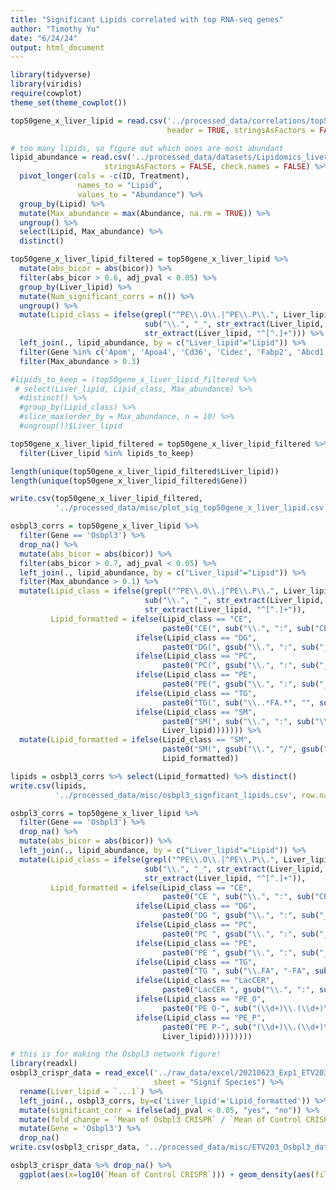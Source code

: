 ```yaml
---
title: "Significant Lipids correlated with top RNA-seq genes"
author: "Timothy Yu"
date: "6/24/24"
output: html_document
---
```

```r
library(tidyverse)
library(viridis)
require(cowplot)
theme_set(theme_cowplot())
```

```r
top50gene_x_liver_lipid = read.csv('../processed_data/correlations/top50gene_x_liver_lipid.csv', 
                                   header = TRUE, stringsAsFactors = FALSE, check.names = FALSE)
```

```r
# too many lipids, so figure out which ones are most abundant
lipid_abundance = read.csv('../processed_data/datasets/Lipidomics_liver.csv', header = TRUE,
                     stringsAsFactors = FALSE, check.names = FALSE) %>%
  pivot_longer(cols = -c(ID, Treatment),
               names_to = "Lipid",
               values_to = "Abundance") %>%
  group_by(Lipid) %>%
  mutate(Max_abundance = max(Abundance, na.rm = TRUE)) %>%
  ungroup() %>%
  select(Lipid, Max_abundance) %>%
  distinct()
```

```r
top50gene_x_liver_lipid_filtered = top50gene_x_liver_lipid %>% 
  mutate(abs_bicor = abs(bicor)) %>%
  filter(abs_bicor > 0.6, adj_pval < 0.05) %>%
  group_by(Liver_lipid) %>%
  mutate(Num_significant_corrs = n()) %>%
  ungroup() %>%
  mutate(Lipid_class = ifelse(grepl("^PE\\.O\\.|^PE\\.P\\.", Liver_lipid),
                              sub("\\.", "_", str_extract(Liver_lipid, "^PE\\..")),
                              str_extract(Liver_lipid, "^[^.]+"))) %>% drop_na() %>%
  left_join(., lipid_abundance, by = c("Liver_lipid"="Lipid")) %>%
  filter(Gene %in% c('Apom', 'Apoa4', 'Cd36', 'Cidec', 'Fabp2', 'Abcd1', 'Mogat1', 'Lgals1', 'Osbpl3')) %>%
  filter(Max_abundance > 0.3)

#lipids_to_keep = (top50gene_x_liver_lipid_filtered %>% 
 # select(Liver_lipid, Lipid_class, Max_abundance) %>% 
  #distinct() %>%
  #group_by(Lipid_class) %>%
  #slice_max(order_by = Max_abundance, n = 10) %>%
  #ungroup())$Liver_lipid

top50gene_x_liver_lipid_filtered = top50gene_x_liver_lipid_filtered %>% 
  filter(Liver_lipid %in% lipids_to_keep)

length(unique(top50gene_x_liver_lipid_filtered$Liver_lipid))
length(unique(top50gene_x_liver_lipid_filtered$Gene))

write.csv(top50gene_x_liver_lipid_filtered,
          '../processed_data/misc/plot_sig_top50gene_x_liver_lipid.csv', row.names = FALSE, quote = FALSE)
```

```r
osbpl3_corrs = top50gene_x_liver_lipid %>%
  filter(Gene == 'Osbpl3') %>%
  drop_na() %>%
  mutate(abs_bicor = abs(bicor)) %>%
  filter(abs_bicor > 0.7, adj_pval < 0.05) %>%
  left_join(., lipid_abundance, by = c("Liver_lipid"="Lipid")) %>%
  filter(Max_abundance > 0.1) %>%
  mutate(Lipid_class = ifelse(grepl("^PE\\.O\\.|^PE\\.P\\.", Liver_lipid),
                              sub("\\.", "_", str_extract(Liver_lipid, "^PE\\..")),
                              str_extract(Liver_lipid, "^[^.]+")),
         Lipid_formatted = ifelse(Lipid_class == "CE", 
                                  paste0("CE(", sub("\\.", ":", sub("CE\\.", "", Liver_lipid)), ")"),
                            ifelse(Lipid_class == "DG",
                                  paste0("DG(", gsub("\\.", ":", sub("_", "/", sub("DG\\.", "", Liver_lipid))), ")"),
                            ifelse(Lipid_class == "PC",
                                  paste0("PC(", gsub("\\.", ":", sub("_", "/", sub("PC\\.", "", Liver_lipid))), ")"),
                            ifelse(Lipid_class == "PE",
                                  paste0("PE(", gsub("\\.", ":", sub("_", "/", sub("PE\\.", "", Liver_lipid))), ")"),
                            ifelse(Lipid_class == "TG",
                                  paste0("TG(", sub("\\..*FA.*", "", sub("\\.", ":", sub("TG\\.", "", Liver_lipid))), ")"),
                            ifelse(Lipid_class == "SM",
                                  paste0("SM(", sub("\\.", ":", sub("\\.", "/", sub("SM\\.", "", Liver_lipid))), ")"),
                                  Liver_lipid))))))) %>%
  mutate(Lipid_formatted = ifelse(Lipid_class == "SM", 
                                  paste0("SM(", gsub("\\.", "/", gsub("([0-9]+)\\.", "\\1:", gsub("(d[0-9]+\\.[0-9]+)\\.(.*)", "\\1/\\2", sub("SM\\.", "", Liver_lipid)))), ")"),
                                  Lipid_formatted))

lipids = osbpl3_corrs %>% select(Lipid_formatted) %>% distinct()
write.csv(lipids,
          '../processed_data/misc/osbpl3_signficant_lipids.csv', row.names = FALSE, quote = FALSE)
```

```r
osbpl3_corrs = top50gene_x_liver_lipid %>%
  filter(Gene == 'Osbpl3') %>%
  drop_na() %>%
  mutate(abs_bicor = abs(bicor)) %>%
  left_join(., lipid_abundance, by = c("Liver_lipid"="Lipid")) %>%
  mutate(Lipid_class = ifelse(grepl("^PE\\.O\\.|^PE\\.P\\.", Liver_lipid),
                              sub("\\.", "_", str_extract(Liver_lipid, "^PE\\..")),
                              str_extract(Liver_lipid, "^[^.]+")),
         Lipid_formatted = ifelse(Lipid_class == "CE", 
                                  paste0("CE ", sub("\\.", ":", sub("CE\\.", "", Liver_lipid))),
                            ifelse(Lipid_class == "DG",
                                  paste0("DG ", gsub("\\.", ":", sub("_", "_", sub("DG\\.", "", Liver_lipid)))),
                            ifelse(Lipid_class == "PC",
                                  paste0("PC ", gsub("\\.", ":", sub("_", "_", sub("PC\\.", "", Liver_lipid)))),
                            ifelse(Lipid_class == "PE",
                                  paste0("PE ", gsub("\\.", ":", sub("_", "_", sub("PE\\.", "", Liver_lipid)))),
                            ifelse(Lipid_class == "TG",
                                  paste0("TG ", sub("\\.FA", "-FA", sub("\\.", ":", sub("(\\d+)\\.(\\d+)\\.FA", "\\1:\\2-FA", sub("TG\\.", "", Liver_lipid))))),
                            ifelse(Lipid_class == "LacCER",
                                  paste0("LacCER ", gsub("\\.", ":", sub("LacCER\\.d(\\d+)\\.(\\d+)\\.(\\d+)\\.(\\d+)", "d\\1:\\2/\\3:\\4", Liver_lipid))),
                            ifelse(Lipid_class == "PE_O",
                                  paste0("PE O-", sub("(\\d+)\\.(\\d+)\\.(\\d+)\\.(\\d+)", "\\1:\\2/\\3:\\4", sub("PE\\.O\\.", "", Liver_lipid))),
                            ifelse(Lipid_class == "PE_P",
                                  paste0("PE P-", sub("(\\d+)\\.(\\d+)\\.(\\d+)\\.(\\d+)", "\\1:\\2/\\3:\\4", sub("PE\\.P\\.", "", Liver_lipid))),
                                  Liver_lipid)))))))))
```

```r
# this is for making the Osbpl3 network figure!
library(readxl)
osbpl3_crispr_data = read_excel('../raw_data/excel/20210623_Exp1_ETV203_Osbpl3.xlsx', 
                                sheet = "Signif Species") %>%
  rename(Liver_lipid = `...1`) %>% 
  left_join(., osbpl3_corrs, by=c('Liver_lipid'='Lipid_formatted')) %>%
  mutate(significant_corr = ifelse(adj_pval < 0.05, "yes", "no")) %>%
  mutate(fold_change = `Mean of Osbpl3 CRISPR` / `Mean of Control CRISPR`) %>%
  mutate(Gene = 'Osbpl3') %>%
  drop_na()
write.csv(osbpl3_crispr_data, '../processed_data/misc/ETV203_Osbpl3_data.csv', row.names = FALSE, quote = FALSE)
```

```r
osbpl3_crispr_data %>% drop_na() %>% 
  ggplot(aes(x=log10(`Mean of Control CRISPR`))) + geom_density(aes(fill=significant_corr), alpha=0.3)
```